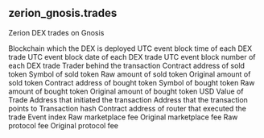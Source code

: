 ## zerion_gnosis.trades 
Zerion DEX trades on Gnosis


<ParamField path="blockchain">
Blockchain which the DEX is deployed
</ParamField>
<ParamField path="block_time">
UTC event block time of each DEX trade
</ParamField>
<ParamField path="block_date">
UTC event block date of each DEX trade
</ParamField>
<ParamField path="block_number">
UTC event block number of each DEX trade
</ParamField>
<ParamField path="trader">
Trader behind the transaction
</ParamField>
<ParamField path="token_sold_address">
Contract address of sold token
</ParamField>
<ParamField path="token_sold_symbol">
Symbol of sold token
</ParamField>
<ParamField path="token_sold_amount">
Raw amount of sold token
</ParamField>
<ParamField path="token_sold_amount_original">
Original amount of sold token
</ParamField>
<ParamField path="token_bought_address">
Contract address of bought token
</ParamField>
<ParamField path="token_bought_symbol">
Symbol of bought token
</ParamField>
<ParamField path="token_bought_amount">
Raw amount of bought token
</ParamField>
<ParamField path="token_bought_amount_original">
Original amount of bought token
</ParamField>
<ParamField path="amount_usd">
USD Value of Trade
</ParamField>
<ParamField path="tx_from">
Address that initiated the transaction
</ParamField>
<ParamField path="tx_to">
Address that the transaction points to
</ParamField>
<ParamField path="tx_hash">
Transaction hash
</ParamField>
<ParamField path="contract_address">
Contract address of router that executed the trade
</ParamField>
<ParamField path="evt_index">
Event index
</ParamField>
<ParamField path="marketplace_fee_amount_raw">
Raw marketplace fee
</ParamField>
<ParamField path="marketplace_fee_amount_original">
Original marketplace fee
</ParamField>
<ParamField path="zerion_fee_amount_raw">
Raw protocol fee
</ParamField>
<ParamField path="protocol_amount_fee_original">
Original protocol fee
</ParamField>
